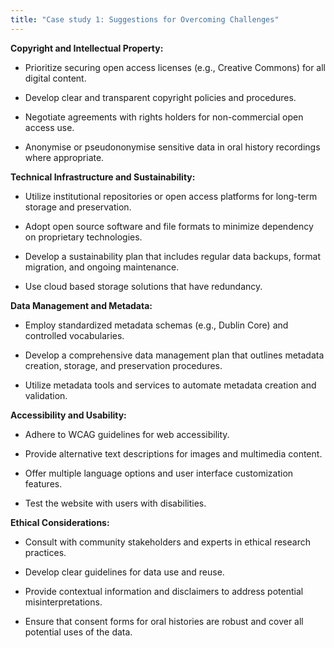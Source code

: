 ```yaml
---
title: "Case study 1: Suggestions for Overcoming Challenges"
---
```


**Copyright and Intellectual Property:**

-   Prioritize securing open access licenses (e.g., Creative Commons) for all digital content.

-   Develop clear and transparent copyright policies and procedures.

-   Negotiate agreements with rights holders for non-commercial open access use.

-   Anonymise or pseudononymise sensitive data in oral history recordings where appropriate.

**Technical Infrastructure and Sustainability:**

-   Utilize institutional repositories or open access platforms for long-term storage and preservation.

-   Adopt open source software and file formats to minimize dependency on proprietary technologies.

-   Develop a sustainability plan that includes regular data backups, format migration, and ongoing maintenance.

-   Use cloud based storage solutions that have redundancy.

**Data Management and Metadata:**

-   Employ standardized metadata schemas (e.g., Dublin Core) and controlled vocabularies.

-   Develop a comprehensive data management plan that outlines metadata creation, storage, and preservation procedures.

-   Utilize metadata tools and services to automate metadata creation and validation.   

**Accessibility and Usability:**

-   Adhere to WCAG guidelines for web accessibility.

-   Provide alternative text descriptions for images and multimedia content.

-   Offer multiple language options and user interface customization features.

-   Test the website with users with disabilities.

**Ethical Considerations:**

-   Consult with community stakeholders and experts in ethical research practices.

-   Develop clear guidelines for data use and reuse.

-   Provide contextual information and disclaimers to address potential misinterpretations.

-   Ensure that consent forms for oral histories are robust and cover all potential uses of the data.

